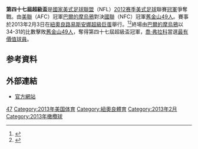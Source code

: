 {{NoteTA
|T=zh-cn:第四十七届超级碗;zh-tw:第四十七屆超級盃;
|1=zh-cn:超级碗;zh-tw:超級盃;
|2=zh:新奥爾良;zh-hans:新奥尔良;zh-hk:紐奧良;zh-sg:新奥尔良;zh-tw:紐奧良;
|d2=大陆：新奥尔良；香港：紐奧良；台灣：紐奧良；马新：新奥尔良；
|3=zh:路易西安納;zh-hans:路易斯安那;zh-hk:路易斯安那;zh-sg:路易斯安那;zh-tw:路易西安納;
|d3=大陆：路易斯安那；香港：路易斯安那；台灣：路易西安納；马新：路易斯安那；
}}
{{Infobox 超级碗
| sb_name = 第四十七屆
| image = 
| visitor = [[巴爾的摩烏鴉|巴爾的摩烏鴉]]
| home =  [[舊金山49人|舊金山49人]]
| visitor_abbr = BAL
| home_abbr = SF
| visitor_conf = [[American_Football_Conference|AFC]]
| home_conf = [[National_Football_Conference|NFC]]
| visitor_qtr1 = 7
| visitor_qtr2 = 14
| visitor_qtr3 = 7
| visitor_qtr4 = 6
| home_qtr1 = 3
| home_qtr2 = 3
| home_qtr3 = 17
| home_qtr4 = 8
| date = {{Start date|2013|02|03}}
| kickoff time = 5:35pm CST
| stadium = [[路易斯安娜超級巨蛋|路易斯安娜超級巨蛋]]
| city = [[路易斯安娜州|路易斯安娜州]][[紐奧良|紐奧良]]
| attendance = 71,024<ref>{{cite web|first=Erin|last=McLaughlin|title=Super Bowl XLVII Live: Score, Commercials and More|url=http://abcnews.go.com/blogs/headlines/2013/02/super-bowl-2013-live-score-commercials-and-more/|publisher=ABC News|date=February 3, 2013|accessdate=February 3, 2013}}</ref> 
| odds       = 49人，4<ref>{{cite news|url=http://www.usatoday.com/story/gameon/2013/01/20/san-francisco-49ers-baltimore-ravens-super-bowl-xlvii-spread/1850359/|title=San Francisco 49ers favored over Baltimore Ravens in Super Bowl XLVII|last=Chase|first=Chris|date=January 20, 2013|work=Sports|publisher=USA Today|accessdate=February 4, 2013}}</ref>
| MVP        = [[乔·弗拉科|乔·弗拉科]]，四分卫
| anthem = [[艾莉西亞·凱斯|艾莉西亞·凱斯]]
| coin_toss = [[Larry_Allen|Larry Allen]], [[Cris_Carter|Cris Carter]], [[Curley_Culp|Curley Culp]], [[Warren_Sapp|Warren Sapp]], [[Bill_Parcells|Bill Parcells]], [[Jonathan_Ogden|Jonathan Ogden]],  [[Dave_Robinson_(American_football)|Dave Robinson]]
| referee    = [[Jerome_Boger|Jerome Boger]]<ref>{{cite web|url=http://www.footballzebras.com/2013/01/14/6656/ |last=Austro |first=Ben |title=McAulay, Leavy head conference titles |publisher=FootballZebras.com |date=January 14, 2013 |accessdate=January 27, 2013}}</ref>
| halftime = [[碧昂絲|碧昂絲]]、[[凱莉·羅蘭|凱莉·羅蘭]] 和 [[Michelle_Williams_(singer)|Michelle Williams]]
| headerstyle =
| network = [[NFL_on_CBS|CBS]]
| announcers = [[Jim_Nantz|Jim Nantz]] (play-by-play)<br> [[Phil_Simms|Phil Simms]] (analyst) <br> [[Steve_Tasker|Steve Tasker]], [[Solomon_Wilcots|Solomon Wilcots]] (reporters)
| rating     = 46.3 (national)<ref name="ratings">{{cite web|url=http://www.broadcastingcable.com/article/491680-Super_Bowl_Viewership_Down_for_First_Time_Since_2005.php|last=Morabito|first=Andrea|title=Super Bowl Viewership Down for First Time Since 2005|publisher=''Broadcasting & Cable''|date=February 4, 2013|accessdate=February 5, 2013}}</ref><br>  59.6 (Baltimore)<ref name="ratings2">{{cite web|url=http://www.sportsmediawatch.com/2013/02/super-bowl-ratings-baltimore-market-has-big-increase-over-ravens-2001-win/|title=Super Bowl Ratings: Baltimore Market Has Big Increase Over Ravens’ 2001 Win|publisher=Sports Media Watch|date=February 4, 2013|accessdate=February 5, 2013}}</ref><br>57.1 (New Orleans)<ref name="ratings2"/><br>49.0 (San Francisco)<ref name="ratings2"/><br><small>US viewership: 108.69 million est. avg., 164.1 million est. total
| share      = 69 (national)<ref name="ratings"/>
| commercial = $4 million<ref name="thewrap.com">[http://www.thewrap.com/media/article/cbs-4q-profits-soar-despite-revenue-dip-35435 CBS Q4 Profits Soar on Streaming Deals (Updated)]. ''The Wrap''. Retrieved February 15, 2012.</ref>
| last=第四十六屆
| next=第四十八屆
}}

'''第四十七屆超級盃'''是[[國家美式足球聯盟|國家美式足球聯盟]]（NFL）[[2012年NFL球季|2012赛季]][[美式足球|美式足球]]聯賽[[超級盃冠軍|冠軍]]爭奪戰。由[[美國橄欖球聯合會|美聯]]（AFC）冠軍[[巴爾的摩烏鴉|巴爾的摩烏鴉]]對決[[國家橄欖球聯合會|國聯]]（NFC）冠軍[[舊金山49人|舊金山49人]]。賽事於2013年2月3日在[[紐奧良|紐奧良]][[路易斯安娜超級巨蛋|路易斯安娜超級巨蛋]]舉行。<ref>{{cite web|title=2012 Saints Opponents Announced|url=http://www.neworleanssaints.com/news-and-events/article-1/2012-Saints-Opponents-Announced-/357b1bd6-cabc-42d0-9ac4-62d74c391a34|work=NewOrleansSaints.com|publisher=NFL|accessdate=January 4, 2012|date=January 2, 2012|archiveurl=https://web.archive.org/web/20130123054232/http://www.neworleanssaints.com/news-and-events/article-1/2012-Saints-Opponents-Announced-/357b1bd6-cabc-42d0-9ac4-62d74c391a34|archivedate=2013-01-23|deadurl=yes}}</ref><ref>{{cite web|title=Super Bowl 2013|url=http://www.superbowl-2013.org/|publisher=Superbowl-2013.org|accessdate=January 2, 2013|deadurl=yes|archiveurl=https://web.archive.org/web/20121231033314/http://www.superbowl-2013.org/|archivedate=2012年12月31日}}</ref>終場由[[巴爾的摩烏鴉|巴爾的摩烏鴉]]以34-31的比數擊敗[[舊金山49人|舊金山49人]]，奪得第四十七屆超級盃冠軍，[[喬·弗拉科|喬·弗拉科]]當選[[超級盃最有價值球員|最有價值球員]]。

==参考資料==
{{reflist|30em}}

==外部連結==
{{wikinews|Super Bowl XLVII: Ravens defeat 49ers, 34-31}}
{{commonscat|Super Bowl XLVII}}
*[http://www.nfl.com/superbowl/47 官方網站] {{Wayback|url=http://www.nfl.com/superbowl/47 |date=20130303025004 }}

{{Super Bowl}}
[[Category:超级碗|47]]
[[Category:2013年美国体育|Category:2013年美国体育]]
[[Category:紐奧良體育|Category:紐奧良體育]]
[[Category:2013年2月|Category:2013年2月]]
[[Category:2013年橄欖球|Category:2013年橄欖球]]